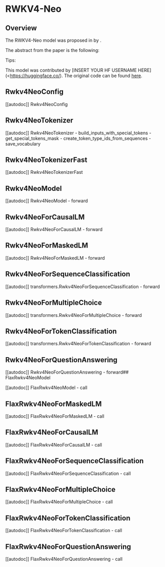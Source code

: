 <!--Copyright 2022 The HuggingFace Team. All rights reserved.

Licensed under the Apache License, Version 2.0 (the "License"); you may not use this file except in compliance with
the License. You may obtain a copy of the License at

http://www.apache.org/licenses/LICENSE-2.0

Unless required by applicable law or agreed to in writing, software distributed under the License is distributed on
an "AS IS" BASIS, WITHOUT WARRANTIES OR CONDITIONS OF ANY KIND, either express or implied. See the License for the
specific language governing permissions and limitations under the License.
-->

# RWKV4-Neo

## Overview

The RWKV4-Neo model was proposed in [<INSERT PAPER NAME HERE>](<INSERT PAPER LINK HERE>)  by <INSERT AUTHORS HERE>. <INSERT SHORT SUMMARY HERE>

The abstract from the paper is the following:

*<INSERT PAPER ABSTRACT HERE>*

Tips:

<INSERT TIPS ABOUT MODEL HERE>

This model was contributed by [INSERT YOUR HF USERNAME HERE](<https://huggingface.co/<INSERT YOUR HF USERNAME HERE>). The original code can be found [here](<INSERT LINK TO GITHUB REPO HERE>).

## Rwkv4NeoConfig

[[autodoc]] Rwkv4NeoConfig


## Rwkv4NeoTokenizer

[[autodoc]] Rwkv4NeoTokenizer
    - build_inputs_with_special_tokens
    - get_special_tokens_mask
    - create_token_type_ids_from_sequences
    - save_vocabulary


## Rwkv4NeoTokenizerFast

[[autodoc]] Rwkv4NeoTokenizerFast


## Rwkv4NeoModel

[[autodoc]] Rwkv4NeoModel
    - forward


## Rwkv4NeoForCausalLM

[[autodoc]] Rwkv4NeoForCausalLM
    - forward


## Rwkv4NeoForMaskedLM

[[autodoc]] Rwkv4NeoForMaskedLM
    - forward


## Rwkv4NeoForSequenceClassification

[[autodoc]] transformers.Rwkv4NeoForSequenceClassification
    - forward

## Rwkv4NeoForMultipleChoice

[[autodoc]] transformers.Rwkv4NeoForMultipleChoice
    - forward


## Rwkv4NeoForTokenClassification

[[autodoc]] transformers.Rwkv4NeoForTokenClassification
    - forward


## Rwkv4NeoForQuestionAnswering

[[autodoc]] Rwkv4NeoForQuestionAnswering
    - forward## FlaxRwkv4NeoModel

[[autodoc]] FlaxRwkv4NeoModel
    - call


## FlaxRwkv4NeoForMaskedLM

[[autodoc]] FlaxRwkv4NeoForMaskedLM
    - call


## FlaxRwkv4NeoForCausalLM

[[autodoc]] FlaxRwkv4NeoForCausalLM
    - call


## FlaxRwkv4NeoForSequenceClassification

[[autodoc]] FlaxRwkv4NeoForSequenceClassification
    - call


## FlaxRwkv4NeoForMultipleChoice

[[autodoc]] FlaxRwkv4NeoForMultipleChoice
    - call


## FlaxRwkv4NeoForTokenClassification

[[autodoc]] FlaxRwkv4NeoForTokenClassification
    - call


## FlaxRwkv4NeoForQuestionAnswering

[[autodoc]] FlaxRwkv4NeoForQuestionAnswering
    - call